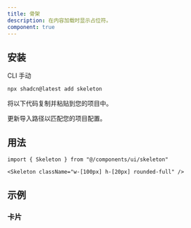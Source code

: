 ```yaml
---
title: 骨架
description: 在内容加载时显示占位符。
component: true
---
```


<ComponentPreview name="skeleton-demo" description="一个骨架组件。" />

## 安装

<CodeTabs>

<TabsList>
  <TabsTrigger value="cli">CLI</TabsTrigger>
  <TabsTrigger value="manual">手动</TabsTrigger>
</TabsList>
<TabsContent value="cli">

```bash
npx shadcn@latest add skeleton
```

</TabsContent>

<TabsContent value="manual">

<Steps>

<Step>将以下代码复制并粘贴到您的项目中。</Step>

<ComponentSource name="skeleton" />

<Step>更新导入路径以匹配您的项目配置。</Step>

</Steps>

</TabsContent>

</CodeTabs>

## 用法

```tsx
import { Skeleton } from "@/components/ui/skeleton"
```

```tsx
<Skeleton className="w-[100px] h-[20px] rounded-full" />
```

## 示例

### 卡片

<ComponentPreview
  name="skeleton-card"
  description="一个带有骨架的卡片，显示加载状态。"
/>